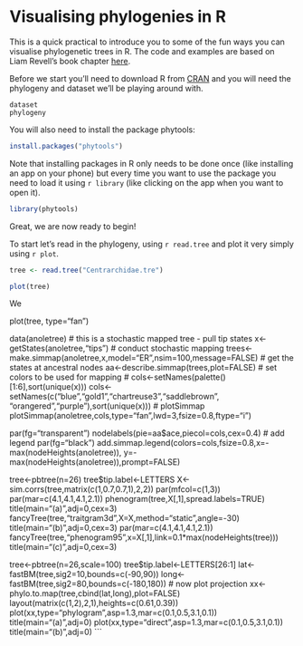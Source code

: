 # Visualising phylogenies in R

This is a quick practical to introduce you to some of the fun ways you can visualise phylogenetic trees in R. The code and examples are based on Liam Revell's book chapter [here](http://faculty.umb.edu/liam.revell/pdfs/Revell_2014.MPCM-chapter.pdf).

Before we start you'll need to download R from [CRAN](https://cran.r-project.org/) and you will need the phylogeny and dataset we'll be playing around with. 

```
dataset
phylogeny
```

You will also need to install the package phytools:

```r
install.packages("phytools")
```

Note that installing packages in R only needs to be done once (like installing an app on your phone) but every time you want to use the package you need to load it using `r library` (like clicking on the app when you want to open it).

```r
library(phytools)
```

Great, we are now ready to begin!

To start let's read in the phylogeny, using `r read.tree` and plot it very simply using `r plot`.

```r
tree <- read.tree("Centrarchidae.tre")

plot(tree)
```

We 

plot(tree, type="fan")

data(anoletree)
# this is a stochastic mapped tree - pull tip states
x<-getStates(anoletree,"tips")
# conduct stochastic mapping
trees<-make.simmap(anoletree,x,model="ER",nsim=100,message=FALSE)
# get the states at ancestral nodes
aa<-describe.simmap(trees,plot=FALSE)
# set colors to be used for mapping
# cols<-setNames(palette()[1:6],sort(unique(x)))
cols<-setNames(c("blue","gold1","chartreuse3","saddlebrown",
    "orangered","purple"),sort(unique(x)))
# plotSimmap
plotSimmap(anoletree,cols,type="fan",lwd=3,fsize=0.8,ftype="i")

par(fg="transparent")
nodelabels(pie=aa$ace,piecol=cols,cex=0.4)
# add legend
par(fg="black")
add.simmap.legend(colors=cols,fsize=0.8,x=-max(nodeHeights(anoletree)),
    y=-max(nodeHeights(anoletree)),prompt=FALSE)

tree<-pbtree(n=26)
tree$tip.label<-LETTERS
X<-sim.corrs(tree,matrix(c(1,0.7,0.7,1),2,2))
par(mfcol=c(1,3))
par(mar=c(4.1,4.1,4.1,2.1))
phenogram(tree,X[,1],spread.labels=TRUE)
title(main="(a)",adj=0,cex=3)
fancyTree(tree,"traitgram3d",X=X,method="static",angle=-30)
title(main="(b)",adj=0,cex=3)
par(mar=c(4.1,4.1,4.1,2.1))
fancyTree(tree,"phenogram95",x=X[,1],link=0.1*max(nodeHeights(tree)))
title(main="(c)",adj=0,cex=3)

tree<-pbtree(n=26,scale=100)
tree$tip.label<-LETTERS[26:1]
lat<-fastBM(tree,sig2=10,bounds=c(-90,90))
long<-fastBM(tree,sig2=80,bounds=c(-180,180))
# now plot projection
xx<-phylo.to.map(tree,cbind(lat,long),plot=FALSE)
layout(matrix(c(1,2),2,1),heights=c(0.61,0.39))
plot(xx,type="phylogram",asp=1.3,mar=c(0.1,0.5,3.1,0.1))
title(main="(a)",adj=0)
plot(xx,type="direct",asp=1.3,mar=c(0.1,0.5,3.1,0.1))
title(main="(b)",adj=0)
```

